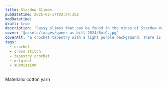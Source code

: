 ```yaml
---
title: Stardew Slimes
pubDatetime: 2025-02-17T03:34:36Z
modDatetime:
draft: true
description: 'Sassy slimes that can be found in the mines of Stardew Valley'
cover: '@assets/images/queer-as-hill-2024/BotC.jpg'
coverAlt: 'a crochet tapestry with a light purple background. There is a scalpel and syringe crossed over each other forming an X. Cross stitched over them is the phrase "BLOOD OF THE COVENANT"'
tags:
  - crochet
  - cross stitch
  - tapestry crochet
  - original
  - submission
---
```



<ImageWrap
  src={botc}
  alt='Blood of the Covenant: a crochet tapestry with a light purple background. There is a scalpel and syringe crossed over each other forming an X. Cross stitched over them is the phrase "BLOOD OF THE COVENANT"'
/>
<ImageWrap src={gallery} alt='Blood of the Covenant at Cloud Gallery' />

Materials: cotton yarn
